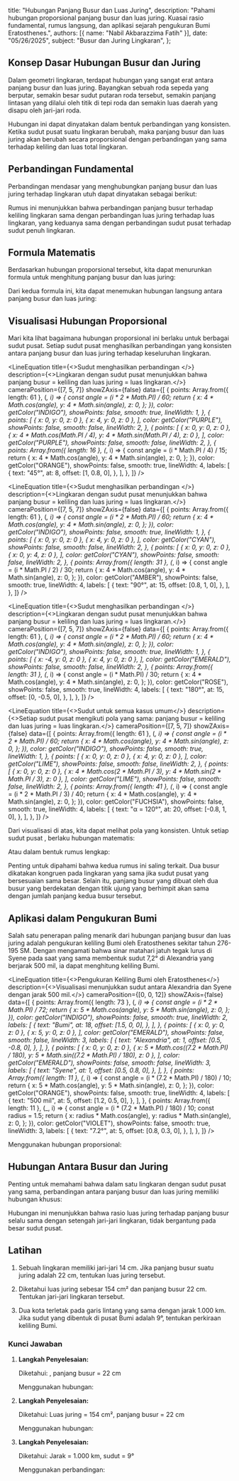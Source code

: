   title: "Hubungan Panjang Busur dan Luas Juring",
  description: "Pahami hubungan proporsional panjang busur dan luas juring. Kuasai rasio fundamental, rumus langsung, dan aplikasi sejarah pengukuran Bumi Eratosthenes.",
  authors: [{ name: "Nabil Akbarazzima Fatih" }],
  date: "05/26/2025",
  subject: "Busur dan Juring Lingkaran",
};


## Konsep Dasar Hubungan Busur dan Juring

Dalam geometri lingkaran, terdapat hubungan yang sangat erat antara panjang busur dan luas juring. Bayangkan sebuah roda sepeda yang berputar, semakin besar sudut putaran roda tersebut, semakin panjang lintasan yang dilalui oleh titik di tepi roda dan semakin luas daerah yang disapu oleh jari-jari roda.

Hubungan ini dapat dinyatakan dalam bentuk perbandingan yang konsisten. Ketika sudut pusat suatu lingkaran berubah, maka panjang busur dan luas juring akan berubah secara proporsional dengan perbandingan yang sama terhadap keliling dan luas total lingkaran.

## Perbandingan Fundamental

Perbandingan mendasar yang menghubungkan panjang busur dan luas juring terhadap lingkaran utuh dapat dinyatakan sebagai berikut:

<div className="flex flex-col gap-4">
<BlockMath math="\frac{\text{Panjang Busur}}{\text{Keliling Lingkaran}} = \frac{\text{Luas Juring}}{\text{Luas Lingkaran}} = \frac{\alpha}{360°}" />
</div>

Rumus ini menunjukkan bahwa perbandingan panjang busur terhadap keliling lingkaran sama dengan perbandingan luas juring terhadap luas lingkaran, yang keduanya sama dengan perbandingan sudut pusat terhadap sudut penuh lingkaran.

## Formula Matematis

Berdasarkan hubungan proporsional tersebut, kita dapat menurunkan formula untuk menghitung panjang busur dan luas juring:

<div className="flex flex-col gap-4">
<BlockMath math="\text{Panjang Busur} = \frac{\alpha}{360°} \times 2\pi r" />
<BlockMath math="\text{Luas Juring} = \frac{\alpha}{360°} \times \pi r^2" />
</div>

Dari kedua formula ini, kita dapat menemukan hubungan langsung antara panjang busur dan luas juring:

<div className="flex flex-col gap-4">
<BlockMath math="\text{Luas Juring} = \frac{1}{2} \times \text{Panjang Busur} \times r" />
</div>

## Visualisasi Hubungan Proporsional

Mari kita lihat bagaimana hubungan proporsional ini berlaku untuk berbagai sudut pusat. Setiap sudut pusat menghasilkan perbandingan yang konsisten antara panjang busur dan luas juring terhadap keseluruhan lingkaran.

<div className="flex flex-col gap-4">

<LineEquation
  title={<>Sudut <InlineMath math="45°" /> menghasilkan perbandingan <InlineMath math="\frac{1}{8}" /></>}
  description={<>Lingkaran dengan sudut pusat <InlineMath math="45°" /> menunjukkan bahwa panjang busur = <InlineMath math="\frac{1}{8}" /> keliling dan luas juring = <InlineMath math="\frac{1}{8}" /> luas lingkaran.</>}
  cameraPosition={[7, 5, 7]}
  showZAxis={false}
  data={[
    {
      points: Array.from({ length: 61 }, (_, i) => {
        const angle = (i * 2 * Math.PI) / 60;
        return {
          x: 4 * Math.cos(angle),
          y: 4 * Math.sin(angle),
          z: 0,
        };
      }),
      color: getColor("INDIGO"),
      showPoints: false,
      smooth: true,
      lineWidth: 1,
    },
    {
      points: [
        { x: 0, y: 0, z: 0 },
        { x: 4, y: 0, z: 0 },
      ],
      color: getColor("PURPLE"),
      showPoints: false,
      smooth: false,
      lineWidth: 2,
    },
    {
      points: [
        { x: 0, y: 0, z: 0 },
        { x: 4 * Math.cos(Math.PI / 4), y: 4 * Math.sin(Math.PI / 4), z: 0 },
      ],
      color: getColor("PURPLE"),
      showPoints: false,
      smooth: false,
      lineWidth: 2,
    },
    {
      points: Array.from({ length: 16 }, (_, i) => {
        const angle = (i * Math.PI / 4) / 15;
        return {
          x: 4 * Math.cos(angle),
          y: 4 * Math.sin(angle),
          z: 0,
        };
      }),
      color: getColor("ORANGE"),
      showPoints: false,
      smooth: true,
      lineWidth: 4,
      labels: [
        {
          text: "45°",
          at: 8,
          offset: [1, 0.8, 0],
        },
      ],
    },
  ]}
/>

<LineEquation
  title={<>Sudut <InlineMath math="90°" /> menghasilkan perbandingan <InlineMath math="\frac{1}{4}" /></>}
  description={<>Lingkaran dengan sudut pusat <InlineMath math="90°" /> menunjukkan bahwa panjang busur = <InlineMath math="\frac{1}{4}" /> keliling dan luas juring = <InlineMath math="\frac{1}{4}" /> luas lingkaran.</>}
  cameraPosition={[7, 5, 7]}
  showZAxis={false}
  data={[
    {
      points: Array.from({ length: 61 }, (_, i) => {
        const angle = (i * 2 * Math.PI) / 60;
        return {
          x: 4 * Math.cos(angle),
          y: 4 * Math.sin(angle),
          z: 0,
        };
      }),
      color: getColor("INDIGO"),
      showPoints: false,
      smooth: true,
      lineWidth: 1,
    },
    {
      points: [
        { x: 0, y: 0, z: 0 },
        { x: 4, y: 0, z: 0 },
      ],
      color: getColor("CYAN"),
      showPoints: false,
      smooth: false,
      lineWidth: 2,
    },
    {
      points: [
        { x: 0, y: 0, z: 0 },
        { x: 0, y: 4, z: 0 },
      ],
      color: getColor("CYAN"),
      showPoints: false,
      smooth: false,
      lineWidth: 2,
    },
    {
      points: Array.from({ length: 31 }, (_, i) => {
        const angle = (i * Math.PI / 2) / 30;
        return {
          x: 4 * Math.cos(angle),
          y: 4 * Math.sin(angle),
          z: 0,
        };
      }),
      color: getColor("AMBER"),
      showPoints: false,
      smooth: true,
      lineWidth: 4,
      labels: [
        {
          text: "90°",
          at: 15,
          offset: [0.8, 1, 0],
        },
      ],
    },
  ]}
/>

<LineEquation
  title={<>Sudut <InlineMath math="180°" /> menghasilkan perbandingan <InlineMath math="\frac{1}{2}" /></>}
  description={<>Lingkaran dengan sudut pusat <InlineMath math="180°" /> menunjukkan bahwa panjang busur = <InlineMath math="\frac{1}{2}" /> keliling dan luas juring = <InlineMath math="\frac{1}{2}" /> luas lingkaran.</>}
  cameraPosition={[7, 5, 7]}
  showZAxis={false}
  data={[
    {
      points: Array.from({ length: 61 }, (_, i) => {
        const angle = (i * 2 * Math.PI) / 60;
        return {
          x: 4 * Math.cos(angle),
          y: 4 * Math.sin(angle),
          z: 0,
        };
      }),
      color: getColor("INDIGO"),
      showPoints: false,
      smooth: true,
      lineWidth: 1,
    },
    {
      points: [
        { x: -4, y: 0, z: 0 },
        { x: 4, y: 0, z: 0 },
      ],
      color: getColor("EMERALD"),
      showPoints: false,
      smooth: false,
      lineWidth: 2,
    },
    {
      points: Array.from({ length: 31 }, (_, i) => {
        const angle = (i * Math.PI) / 30;
        return {
          x: 4 * Math.cos(angle),
          y: 4 * Math.sin(angle),
          z: 0,
        };
      }),
      color: getColor("ROSE"),
      showPoints: false,
      smooth: true,
      lineWidth: 4,
      labels: [
        {
          text: "180°",
          at: 15,
          offset: [0, -0.5, 0],
        },
      ],
    },
  ]}
/>

<LineEquation
  title={<>Sudut <InlineMath math="\alpha" /> untuk semua kasus umum</>}
  description={<>Setiap sudut pusat <InlineMath math="\alpha" /> mengikuti pola yang sama: panjang busur = <InlineMath math="\frac{\alpha}{360°}" /> keliling dan luas juring = <InlineMath math="\frac{\alpha}{360°}" /> luas lingkaran.</>}
  cameraPosition={[7, 5, 7]}
  showZAxis={false}
  data={[
    {
      points: Array.from({ length: 61 }, (_, i) => {
        const angle = (i * 2 * Math.PI) / 60;
        return {
          x: 4 * Math.cos(angle),
          y: 4 * Math.sin(angle),
          z: 0,
        };
      }),
      color: getColor("INDIGO"),
      showPoints: false,
      smooth: true,
      lineWidth: 1,
    },
    {
      points: [
        { x: 0, y: 0, z: 0 },
        { x: 4, y: 0, z: 0 },
      ],
      color: getColor("LIME"),
      showPoints: false,
      smooth: false,
      lineWidth: 2,
    },
    {
      points: [
        { x: 0, y: 0, z: 0 },
        { x: 4 * Math.cos(2 * Math.PI / 3), y: 4 * Math.sin(2 * Math.PI / 3), z: 0 },
      ],
      color: getColor("LIME"),
      showPoints: false,
      smooth: false,
      lineWidth: 2,
    },
    {
      points: Array.from({ length: 41 }, (_, i) => {
        const angle = (i * 2 * Math.PI / 3) / 40;
        return {
          x: 4 * Math.cos(angle),
          y: 4 * Math.sin(angle),
          z: 0,
        };
      }),
      color: getColor("FUCHSIA"),
      showPoints: false,
      smooth: true,
      lineWidth: 4,
      labels: [
        {
          text: "α = 120°",
          at: 20,
          offset: [-0.8, 1, 0],
        },
      ],
    },
  ]}
/>

</div>

Dari visualisasi di atas, kita dapat melihat pola yang konsisten. Untuk setiap sudut pusat <InlineMath math="\alpha" />, berlaku hubungan matematis:

<div className="flex flex-col gap-4">
<BlockMath math="\text{Panjang Busur} = \frac{\alpha}{360°} \times \text{Keliling Lingkaran}" />
<BlockMath math="\text{Luas Juring} = \frac{\alpha}{360°} \times \text{Luas Lingkaran}" />
</div>

Atau dalam bentuk rumus lengkap:

<div className="flex flex-col gap-4">
<BlockMath math="\text{Panjang Busur} = \frac{\alpha}{360°} \times 2\pi r" />
<BlockMath math="\text{Luas Juring} = \frac{\alpha}{360°} \times \pi r^2" />
</div>

Penting untuk dipahami bahwa kedua rumus ini saling terkait. Dua busur dikatakan kongruen pada lingkaran yang sama jika sudut pusat yang bersesuaian sama besar. Selain itu, panjang busur yang dibuat oleh dua busur yang berdekatan dengan titik ujung yang berhimpit akan sama dengan jumlah panjang kedua busur tersebut.

## Aplikasi dalam Pengukuran Bumi

Salah satu penerapan paling menarik dari hubungan panjang busur dan luas juring adalah pengukuran keliling Bumi oleh Eratosthenes sekitar tahun 276-195 SM. Dengan mengamati bahwa sinar matahari jatuh tegak lurus di Syene pada saat yang sama membentuk sudut 7,2° di Alexandria yang berjarak 500 mil, ia dapat menghitung keliling Bumi.

<LineEquation
  title={<>Pengukuran Keliling Bumi oleh Eratosthenes</>}
  description={<>Visualisasi menunjukkan sudut <InlineMath math="7.2°" /> antara Alexandria dan Syene dengan jarak 500 mil.</>}
  cameraPosition={[0, 0, 12]}
  showZAxis={false}
  data={[
    {
      points: Array.from({ length: 73 }, (_, i) => {
        const angle = (i * 2 * Math.PI) / 72;
        return {
          x: 5 * Math.cos(angle),
          y: 5 * Math.sin(angle),
          z: 0,
        };
      }),
      color: getColor("INDIGO"),
      showPoints: false,
      smooth: true,
      lineWidth: 2,
      labels: [
        {
          text: "Bumi",
          at: 18,
          offset: [1.5, 0, 0],
        },
      ],
    },
    {
      points: [
        { x: 0, y: 0, z: 0 },
        { x: 5, y: 0, z: 0 },
      ],
      color: getColor("EMERALD"),
      showPoints: false,
      smooth: false,
      lineWidth: 3,
      labels: [
        {
          text: "Alexandria",
          at: 1,
          offset: [0.5, -0.8, 0],
        },
      ],
    },
    {
      points: [
        { x: 0, y: 0, z: 0 },
        { x: 5 * Math.cos((7.2 * Math.PI) / 180), y: 5 * Math.sin((7.2 * Math.PI) / 180), z: 0 },
      ],
      color: getColor("EMERALD"),
      showPoints: false,
      smooth: false,
      lineWidth: 3,
      labels: [
        {
          text: "Syene",
          at: 1,
          offset: [0.5, 0.8, 0],
        },
      ],
    },
    {
      points: Array.from({ length: 11 }, (_, i) => {
        const angle = (i * (7.2 * Math.PI) / 180) / 10;
        return {
          x: 5 * Math.cos(angle),
          y: 5 * Math.sin(angle),
          z: 0,
        };
      }),
      color: getColor("ORANGE"),
      showPoints: false,
      smooth: true,
      lineWidth: 4,
      labels: [
        {
          text: "500 mil",
          at: 5,
          offset: [1.2, 0.5, 0],
        },
      ],
    },
    {
      points: Array.from({ length: 11 }, (_, i) => {
        const angle = (i * (7.2 * Math.PI) / 180) / 10;
        const radius = 1.5;
        return {
          x: radius * Math.cos(angle),
          y: radius * Math.sin(angle),
          z: 0,
        };
      }),
      color: getColor("VIOLET"),
      showPoints: false,
      smooth: true,
      lineWidth: 3,
      labels: [
        {
          text: "7.2°",
          at: 5,
          offset: [0.8, 0.3, 0],
        },
      ],
    },
  ]}
/>

Menggunakan hubungan proporsional:

<div className="flex flex-col gap-4">
<BlockMath math="\frac{\text{Jarak Alexandria-Syene}}{\text{Keliling Bumi}} = \frac{7,2°}{360°}" />
<BlockMath math="\frac{500 \text{ mil}}{\text{Keliling Bumi}} = \frac{7,2°}{360°} = \frac{1}{50}" />
<BlockMath math="\text{Keliling Bumi} = 500 \times 50 = 25.000 \text{ mil}" />
</div>

## Hubungan Antara Busur dan Juring

Penting untuk memahami bahwa dalam satu lingkaran dengan sudut pusat yang sama, perbandingan antara panjang busur dan luas juring memiliki hubungan khusus:

<div className="flex flex-col gap-4">
<BlockMath math="\frac{\text{Luas Juring}}{\text{Panjang Busur}} = \frac{r}{2}" />
</div>

Hubungan ini menunjukkan bahwa rasio luas juring terhadap panjang busur selalu sama dengan setengah jari-jari lingkaran, tidak bergantung pada besar sudut pusat.

## Latihan

1. Sebuah lingkaran memiliki jari-jari 14 cm. Jika panjang busur suatu juring adalah 22 cm, tentukan luas juring tersebut.

2. Diketahui luas juring sebesar 154 cm² dan panjang busur 22 cm. Tentukan jari-jari lingkaran tersebut.

3. Dua kota terletak pada garis lintang yang sama dengan jarak 1.000 km. Jika sudut yang dibentuk di pusat Bumi adalah 9°, tentukan perkiraan keliling Bumi.

### Kunci Jawaban

1. **Langkah Penyelesaian:**

   Diketahui: <InlineMath math="r = 14 \text{ cm}" />, panjang busur = 22 cm
   
   Menggunakan hubungan: <InlineMath math="\text{Luas Juring} = \frac{1}{2} \times \text{Panjang Busur} \times r" />
   
   <div className="flex flex-col gap-4">
   <BlockMath math="\text{Luas Juring} = \frac{1}{2} \times 22 \times 14" />
   <BlockMath math="= \frac{22 \times 14}{2}" />
   <BlockMath math="= \frac{308}{2}" />
   <BlockMath math="= 154 \text{ cm}^2" />
   </div>

2. **Langkah Penyelesaian:**

   Diketahui: Luas juring = 154 cm², panjang busur = 22 cm
   
   Menggunakan hubungan: <InlineMath math="\frac{\text{Luas Juring}}{\text{Panjang Busur}} = \frac{r}{2}" />
   
   <div className="flex flex-col gap-4">
   <BlockMath math="\frac{154}{22} = \frac{r}{2}" />
   <BlockMath math="7 = \frac{r}{2}" />
   <BlockMath math="r = 14 \text{ cm}" />
   </div>

3. **Langkah Penyelesaian:**

   Diketahui: Jarak = 1.000 km, sudut = 9°
   
   Menggunakan perbandingan: <InlineMath math="\frac{\text{Jarak}}{\text{Keliling Bumi}} = \frac{9°}{360°}" />
   
   <div className="flex flex-col gap-4">
   <BlockMath math="\frac{1.000}{\text{Keliling Bumi}} = \frac{9°}{360°} = \frac{1}{40}" />
   <BlockMath math="\text{Keliling Bumi} = 1.000 \times 40" />
   <BlockMath math="= 40.000 \text{ km}" />
   </div>